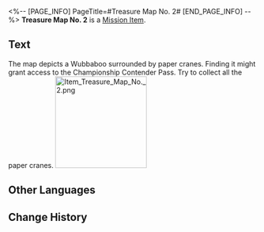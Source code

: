 <%-- [PAGE_INFO]
PageTitle=#Treasure Map No. 2#
[END_PAGE_INFO] --%>
{{Item Infobox
|id          = 140284
|image       = Item Treasure Map No. 2.png{{subst:void|<!--$UPLOAD:<<SpriteOutput/ItemFigures/140066.png>-<Item Treasure Map No. 2.png>-<Item Icons>>-->}}
|type        = Mission Item
|invCategory = Missions
|rarity      = 3
|effect      = 
|description = A treasure map guiding players to find the Championship Contender Pass in Herta Space Station's Victory Zone. The map depicts a Wubbaboo surrounded by paper cranes. Finding it might grant access to the Championship Contender Pass. Try to collect all the paper cranes.
}}
'''Treasure Map No. 2''' is a [[Mission Item]].

==Text==
<div align="center">{{Color|Keyword|Treasure Map No. 2}}</div>
The map depicts a Wubbaboo surrounded by paper cranes. Finding it might grant access to the Championship Contender Pass. Try to collect all the paper cranes.
[[File:Item Treasure Map No. 2.png|185px]]{{subst:void|<!--$UPLOAD:<<SpriteOutput/Mission/TeasureMap/PicTreasureMapAD03.png>-<Item Treasure Map No. 2.png>-<Item Images>>-->}}

==Other Languages==
{{Other Languages
|en   = Treasure Map No. 2
|zhs  = 二号藏宝图
|zht  = 二號藏寶圖
|ja   = 宝の地図・2号
|ko   = 보물 지도 2
|es   = Mapa del tesoro n.º 2
|fr   = Carte au trésor&nbsp;n°&nbsp;2
|ru   = Карта сокровищ 2
|th   = แผนที่สมบัติหมายเลข 2
|vi   = Bản Đồ Kho Báu Số 2
|de   = Schatzkarte Nr.&nbsp;2
|id   = Peta Harta Karun No. 2
|pt   = Mapa do Tesouro n.º 2
}}

==Change History==
{{Change History|1.4}}
